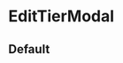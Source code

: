
<Meta title="Collective Page/EditTierModal" component={EditTierModal} argTypes={{}} />

# EditTierModal

## Default


<Canvas>
  <Story
    name="Create"
    parameters={{
      design: {
        type: 'figma',
        url: 'https://www.figma.com/file/ZQBMWhnGGtRWeIZknFW1eP/%5BOC-Design%5D-Production-Ready-%E2%9C%85?node-id=13426%3A217743',
      },
    }}
  >
    <UserContext.Provider value={{ LoggedInUser: loggedInUser, loadingLoggedInUser: false }}>
      <EditTierModal collective={{ type: 'ORGANIZATION', currency: 'USD', isActive: true }} />
    </UserContext.Provider>
  </Story>
</Canvas>

<Canvas>
  <Story
    name="Edit"
    parameters={{
      design: {
        type: 'figma',
        url: 'https://www.figma.com/file/ZQBMWhnGGtRWeIZknFW1eP/%5BOC-Design%5D-Production-Ready-%E2%9C%85?node-id=13426%3A217743',
      },
    }}
  >
    <UserContext.Provider value={{ LoggedInUser: loggedInUser, loadingLoggedInUser: false }}>
      <EditTierModal collective={{ type: 'ORGANIZATION', currency: 'USD', isActive: true }} tier={{ id: 'xpto' }} />
    </UserContext.Provider>
  </Story>
</Canvas>
